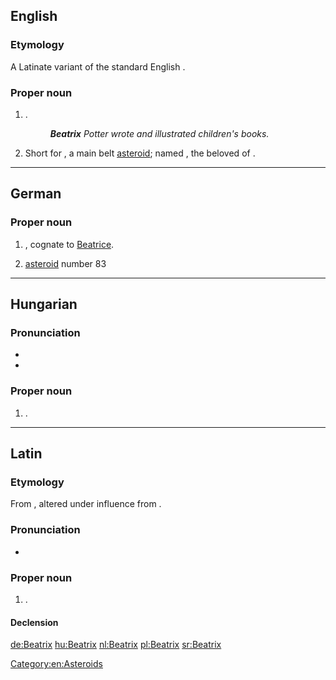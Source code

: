 ==English==
{{wikipedia|Beatrix}}

===Etymology===
A Latinate variant of the standard English {{l|en|Beatrice}}.

===Proper noun===
{{en-proper noun}}

# {{given name|female|from=Latin}}.
#: '''''Beatrix''' Potter wrote and illustrated children's books.''
# {{label|en|astronomy}} Short for {{w|83 Beatrix}}, a main belt [[asteroid]]; named {{w|Beatrice Portinari}}, the beloved of {{w|Dante Alighieri}}.

[[Category:en:Asteroids]]

----

==German==
{{wikipedia|lang=de}}

===Proper noun===
{{head|de|proper noun}}

# {{given name|female|lang=de}}, cognate to [[Beatrice]].
# [[asteroid]] number 83

----

==Hungarian==
{{wikipedia|lang=hu}}

===Pronunciation===
* {{IPA|/ˈbɛɒtriks/|lang=hu}}
* {{hyphenation|Be|at|rix|lang=hu}}

===Proper noun===
{{head|hu|proper noun}}

# {{given name|female|lang=hu}}.

----

==Latin==

===Etymology===
From {{m|la|viātrīx||female wayfarer, traveller}}, altered under influence from {{m|la|beatus|beātus, beāta|happy, fortunate}}.

===Pronunciation===
* {{la-IPA|beātrīx}}

===Proper noun===
{{la-proper noun|Beātrīx||Beātrīcis|f|third}}

# {{given name|female|lang=la}}.

====Declension====
{{la-decl-3rd|num=sg|Beātrīx}}

[[de:Beatrix]]
[[hu:Beatrix]]
[[nl:Beatrix]]
[[pl:Beatrix]]
[[sr:Beatrix]]
